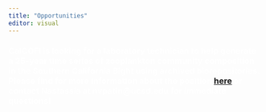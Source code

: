 ```yaml
---
title: "Opportunities"
editor: visual
---
```


### [CalCOFI is looking for a laboratory technician to help generate a 25-year time series of zooplankton community composition in the Southern California Bight using archived biorepositories. Please find for more information about the position [here](CalCOFI eDNA technician job description.pdf)]{style="color: white;"} [or contact Nastassia at nvpatin\@ucsd.edu for immediate questions!]{style="color: white;"} {style="color: white;"}
